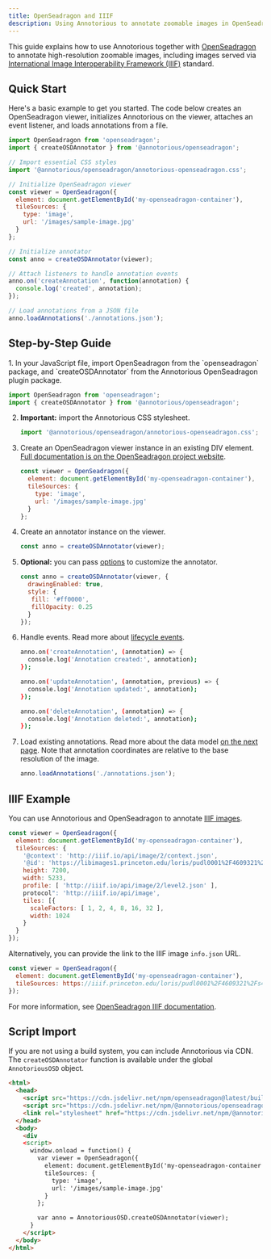 ```yaml
---
title: OpenSeadragon and IIIF
description: Using Annotorious to annotate zoomable images in OpenSeadragon.
---
```


This guide explains how to use Annotorious together with [OpenSeadragon](https://openseadragon.github.io/) 
to annotate high-resolution zoomable images, including images served via [International 
Image Interoperability Framework (IIIF)](https://iiif.io) standard.

## Quick Start

Here's a basic example to get you started. The code below creates an OpenSeadragon viewer, 
initializes Annotorious on the viewer, attaches an event listener, and loads 
annotations from a file.

```js
import OpenSeadragon from 'openseadragon';
import { createOSDAnnotator } from '@annotorious/openseadragon';

// Import essential CSS styles
import '@annotorious/openseadragon/annotorious-openseadragon.css';

// Initialize OpenSeadragon viewer
const viewer = OpenSeadragon({
  element: document.getElementById('my-openseadragon-container'),
  tileSources: {
    type: 'image',
    url: '/images/sample-image.jpg'
  }
};

// Initialize annotator
const anno = createOSDAnnotator(viewer);

// Attach listeners to handle annotation events
anno.on('createAnnotation', function(annotation) {
  console.log('created', annotation);
});

// Load annotations from a JSON file
anno.loadAnnotations('./annotations.json');
```

## Step-by-Step Guide

<Steps>
1. In your JavaScript file, import OpenSeadragon from the `openseadragon` package, and `createOSDAnnotator` 
   from the Annotorious OpenSeadragon plugin package.

   ```js
   import OpenSeadragon from 'openseadragon';
   import { createOSDAnnotator } from '@annotorious/openseadragon';
   ```

2. __Important:__ import the Annotorious CSS stylesheet.

   ```js
   import '@annotorious/openseadragon/annotorious-openseadragon.css';
   ```

3. Create an OpenSeadragon viewer instance in an existing DIV element. [Full documentation is
   on the OpenSeadragon project website](https://openseadragon.github.io/#examples-and-features).

   ```js 
   const viewer = OpenSeadragon({
     element: document.getElementById('my-openseadragon-container'),
     tileSources: {
       type: 'image',
       url: '/images/sample-image.jpg'
     }
   };
   ```
4. Create an annotator instance on the viewer.

   ```js
   const anno = createOSDAnnotator(viewer);
   ```

5. __Optional:__ you can pass [options](/api-reference/annotorious-opts) to customize the annotator.

   ```js
   const anno = createOSDAnnotator(viewer, {
     drawingEnabled: true,
     style: {
      fill: '#ff0000',
      fillOpacity: 0.25
     }
   });
   ```

6. Handle events. Read more about [lifecycle events](/api-reference/events).

   ```bash frame="none"
   anno.on('createAnnotation', (annotation) => {
     console.log('Annotation created:', annotation);
   });

   anno.on('updateAnnotation', (annotation, previous) => {
     console.log('Annotation updated:', annotation);
   });

   anno.on('deleteAnnotation', (annotation) => {
     console.log('Annotation deleted:', annotation);
   });
   ```

7. Load existing annotations. Read more about the data model [on the next page](/guides/data-model).
   Note that annotation coordinates are relative to the base resolution of the image.
   
   ```js
   anno.loadAnnotations('./annotations.json');
   ```
</Steps>

## IIIF Example 

You can use Annotorious and OpenSeadragon to annotate [IIIF images](https://iiif.io). 

```js
const viewer = OpenSeadragon({
  element: document.getElementById('my-openseadragon-container'),
  tileSources: {
    '@context': 'http://iiif.io/api/image/2/context.json',
    '@id': 'https://libimages1.princeton.edu/loris/pudl0001%2F4609321%2Fs42%2F00000001.jp2',
    height: 7200,
    width: 5233,
    profile: [ 'http://iiif.io/api/image/2/level2.json' ],
    protocol": 'http://iiif.io/api/image',
    tiles: [{
      scaleFactors: [ 1, 2, 4, 8, 16, 32 ],
      width: 1024
    }
  }
});
```

Alternatively, you can provide the link to the IIIF image `info.json` URL.

```js
const viewer = OpenSeadragon({
  element: document.getElementById('my-openseadragon-container'),
  tileSources: https://iiif.princeton.edu/loris/pudl0001%2F4609321%2Fs42%2F00000001.jp2/info.json
});
```

For more information, see [OpenSeadragon IIIF documentation](https://openseadragon.github.io/examples/tilesource-iiif/).

## Script Import

If you are not using a build system, you can include Annotorious via CDN. 
The `createOSDAnnotator` function is available under the global `AnnotoriousOSD` object.

```html
<html>
  <head>
    <script src="https://cdn.jsdelivr.net/npm/openseadragon@latest/build/openseadragon/openseadragon.min.js"></script>
    <script src="https://cdn.jsdelivr.net/npm/@annotorious/openseadragon@latest/dist/annotorious-openseadragon.js"></script>
    <link rel="stylesheet" href="https://cdn.jsdelivr.net/npm/@annotorious/openseadragon@latest/dist/annotorious-openseadragon.css">
  </head>
  <body>
    <div
    <script>
      window.onload = function() {
        var viewer = OpenSeadragon({
          element: document.getElementById('my-openseadragon-container'),
          tileSources: {
            type: 'image',
            url: '/images/sample-image.jpg'
          }
        };

        var anno = AnnotoriousOSD.createOSDAnnotator(viewer);
      }
    </script>
  </body>
</html>
```
